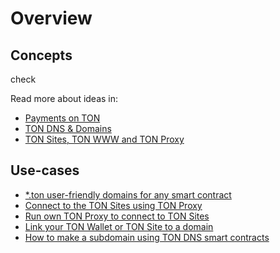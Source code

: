 
# Overview

## Concepts

check

Read more about ideas in:
* [Payments on TON](https://blog.ton.org/ton-payments)
* [TON DNS & Domains](/v3/guidelines/web3/ton-dns/dns)
* [TON Sites, TON WWW and TON Proxy](https://blog.ton.org/ton-sites)

## Use-cases

- [*.ton user-friendly domains for any smart contract](/v3/guidelines/web3/ton-dns/dns)
- [Connect to the TON Sites using TON Proxy](/v3/guidelines/web3/ton-proxy-sites/connect-with-ton-proxy)
- [Run own TON Proxy to connect to TON Sites](/v3/guidelines/web3/ton-proxy-sites/running-your-own-ton-proxy)
- [Link your TON Wallet or TON Site to a domain](/v3/guidelines/web3/ton-proxy-sites/site-and-domain-management)
- [How to make a subdomain using TON DNS smart contracts](/v3/guidelines/web3/ton-proxy-sites/site-and-domain-management#how-to-set-up-subdomains)